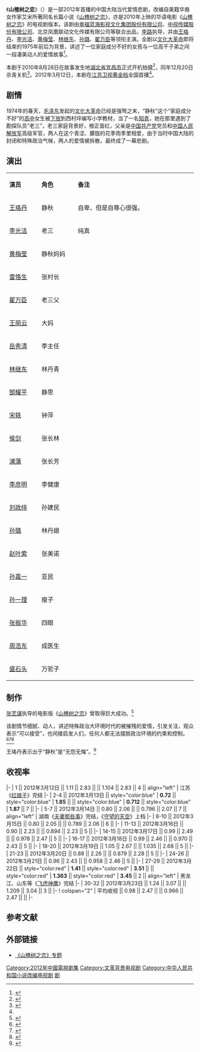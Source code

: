{{Otheruses|subject=2012年的中国大陆电视剧|other=其他同名条目|山楂树之恋 (消歧义)}}
{{电视节目信息框
| 名称      = 山楂树之恋
| 英文名称  = ''{{lang|en|Under the Hawthorn Tree}}''
| 图片      = Hawthorn Love.jpg
| 图说      = 电视剧海报
| 类型      = 悲剧 - 当代、农村、爱情
| 格式      = [[电视连续剧|电视连续剧]]
| 原著      = 艾米《[[山楂树之恋|山楂树之恋]]》
| 编剧      = 顾伟丽
| 导演      = [[李路_(导演)|李路]]
| 助理导演  = 邱爽、阚犇犇
| 主演      = [[王珞丹|王珞丹]]、[[李光洁|李光洁]]、[[黄梅莹|黄梅莹]]、[[林继东|林继东]]、[[孙璐|孙璐]]、[[翟万臣|翟万臣]]
| 地区      = {{CHNML}}
| 语言      = 普通话
| 集数      = 原版35集
| 每集长度  = 45分钟
| 配乐作曲  = {{lang|en|Edi Swoboda}}、{{lang|en|Paul Stark}}
| 片尾曲    = [[张咪|张咪]]《来生再拥抱》
| 作曲2     = {{lang|en|Edi Swoboda}}
| 作词2     = 洛伊
| 制作年份  = 2010年
| 制片人    = [[李路_(导演)|李路]]、贾力维
| 出品人    = 周莉、王焰、张小波、张军、闫和平
| 监制      = 张彦、江红、李静、王琛、谭建国、浩天
| 剪辑      = 曹伟杰
| 外景      = 湖北[[宜昌|宜昌]]
| 摄影      = 谢平、朱强、尚智强
| 制作公司  = [[幸福蓝海影视|幸福蓝海影视]]、[[中视传媒|中视传媒]]、北京凤凰联动、华视影视、家驹家琪影视
| 频道      = [[江苏卫视|江苏卫视]]
| 集数0     = 32集
| 开始      = {{Start date|2012|3|12}}
| 结束      = {{End date|2012|3|23}}
| 相关节目  = [[山楂树之恋_(电影)|山楂树之恋 (电影)]]
}}
《'''山楂树之恋'''》（{{lang-en|''Under the Hawthorn Tree''}}）是一部2012年首播的中国大陆当代爱情悲剧，改编自美籍华裔女作家艾米所著同名长篇小说《[[山楂树之恋|山楂树之恋]]》，亦是2010年上映的华语电影《[[山楂树之恋_(电影)|山楂树之恋]]》的电视剧版本。该剧由[[幸福蓝海影视|幸福蓝海影视文化集团股份有限公司]]、[[中视传媒股份有限公司|中视传媒股份有限公司]]、北京凤凰联动文化传媒有限公司等联合出品，[[李路_(导演)|李路]]执导，并由[[王珞丹|王珞丹]]、[[李光洁|李光洁]]、[[黄梅莹|黄梅莹]]、[[林继东|林继东]]、[[孙璐|孙璐]]、[[翟万臣|翟万臣]]等领衔主演。全剧以[[文化大革命|文化大革命]]即将结束的1975年前后为背景，讲述了一位家庭成分不好的女孩与一位高干子弟之间一段凄美动人的爱情故事<ref name=info>{{cite news | title=电视剧《山楂树之恋》江苏卫视3月12日呈现 | url=http://ent.sina.com.cn/v/m/2012-03-01/09353569223.shtml | newspaper=[[新浪|新浪娱乐]] | accessdate=2014-04-04 | date=2012-03-01 | archive-date=2021-02-04 | archive-url=https://web.archive.org/web/20210204011511/http://ent.sina.com.cn/v/m/2012-03-01/09353569223.shtml }}</ref>。

本剧于2010年8月28日在故事发生地[[湖北省|湖北省]][[宜昌市|宜昌市]]正式开机拍摄<ref>{{cite news | title=电视版《山楂树》开机 李光洁王珞丹上香祈福 | url=http://ent.qq.com/a/20100828/000167.htm | newspaper=[[腾讯网|腾讯娱乐]] | date=2010-08-28 | accessdate=2014-06-06 | archive-date=2014-07-15 | archive-url=https://web.archive.org/web/20140715050152/http://ent.qq.com/a/20100828/000167.htm | dead-url=no}}</ref>，同年12月20日杀青关机<ref>{{cite news| title=电视剧版《山楂树之恋》在夷陵区完美封镜| url=http://www.sxylcm.cn/art/2010/12/21/art_4129_302456.html| newspaper=三峡夷陵传媒网 |accessdate=2014-04-04 | date=2010-12-21| deadurl=yes| archiveurl=https://web.archive.org/web/20140714113018/http://www.sxylcm.cn/art/2010/12/21/art_4129_302456.html| archivedate=2014-07-14}}</ref>。2012年3月12日，本剧在[[江苏卫视|江苏卫视]][[黄金时段|黄金档]]全国首播<ref name=info/>。

==剧情==
1974年的春天，[[毛泽东|毛泽东]]发起的[[文化大革命|文化大革命]]已经是强弩之末，“静秋”这个“家庭成分不好”的[[高中|高中]]女生被[[下放|下放]]到西村坪编写小学教材，当了一名[[知青|知青]]，她在那里遇到了勘探队员“老三”，老三家庭背景好，根正苗红，父亲是[[中国共产党|中国共产党]]党员和[[中国人民解放军|中国人民解放军]]高级军官，两人在这个青涩、朦胧的花季雨季里相爱，由于当时中国大陆的封闭和特殊政治气候，两人的爱情被拆散，最终成了一幕悲剧。

== 演出 ==
{|class="wikitable" width="31%"
|- style="background:cornflowerblue; color:white" align=center
|style="width:5%"|'''演员'''||style="width:6%"|'''角色'''||style="width:20%"|'''备注'''
|-
| [[王珞丹|王珞丹]] || 静秋 || 自卑、但是自尊心很强。
|-
| [[李光洁|李光洁]] || 老三 || 纯真
|- 
| [[黄梅莹|黄梅莹]] || 静秋妈妈 ||   
|- 
| [[雷恪生|雷恪生]] || 张村长 ||
|-
| [[翟万臣|翟万臣]] || 老三父 || 
|-
| [[王丽云|王丽云]] || 大妈 ||
|-
| [[岳秀清|岳秀清]] || 李主任 ||
|-
| [[林继东|林继东]] || 林丹青 ||
|- 
| [[郜耀平|郜耀平]] || 静思 || 
|- 
| [[宋轶|宋轶]] || 钟萍 || 
|-
| [[侯剑|侯剑]] || 张长林 || 
|-
| [[浦蒲|浦蒲]] || 张长芳 || 
|- 
| [[李彦明|李彦明]] || 李健康 ||
|-
| [[刘政绯|刘政绯]] || 孙建民 ||
|-
| [[孙璐|孙璐]]|| 林丹娘 ||
|-
| [[赵叶索|赵叶索]] || 张美诺 ||
|-
| [[孙嘉一|孙嘉一]] || 亚民 ||
|-
| [[孙一理|孙一理]] || 瘦子 ||
|-
| [[张振华|张振华]] || 四眼 ||
|-
| [[周浩东|周浩东]] || 成医生 ||
|-
| [[盛石头|盛石头]] || 万驼子 ||
|}

== 制作 ==
[[张艺谋|张艺谋]]执导的电影版《[[山楂树之恋_(电影)|山楂树之恋]]》曾取得巨大成功。<ref>{{cite web |url=http://ent.sina.com.cn/v/m/2012-03-30/06583593947.shtml |title=《山楂树之恋》首播告捷 李路对王珞丹表演满意 |date=2012-03-30 |accessdate=2014-04-04 |work=新浪 |archive-date=2014-04-07 |archive-url=https://web.archive.org/web/20140407081247/http://ent.sina.com.cn/v/m/2012-03-30/06583593947.shtml |dead-url=no}}</ref>

该剧情节细腻、动人，讲述特殊政治大环境时代的被摧残的爱情，引发关注，观众表示“可以接受”，也间接启发人们，任何人都无法摆脱政治环境的约束和控制。<ref>{{cite web |url=http://ent.163.com/photoview/00AJ0003/62497.html |title=王珞丹《山楂树之恋》催泪剧照 |accessdate=2014-04-04|date=2012-03-26 |work=网易 |archive-date=2014-04-07 |archive-url=https://web.archive.org/web/20140407090117/http://ent.163.com/photoview/00AJ0003/62497.html |dead-url=no}}</ref><ref>{{cite web |url=http://ent.sina.com.cn/v/m/2012-03-22/14423587546.shtml |title=《山楂树之恋》催泪袭来 王珞丹变身哭戏王(图) |accessdate=2014-04-04| date=2012-03-22 |work=新浪 |archive-date=2014-04-07 |archive-url=https://web.archive.org/web/20140407081303/http://ent.sina.com.cn/v/m/2012-03-22/14423587546.shtml |dead-url=no }}</ref><ref>{{cite web |url=http://ent.163.com/12/0318/07/7SS3VU2700032DGD.html |title=《山楂树之恋》热播 王珞丹:母亲劝我别演了 |accessdate=2014-04-04| date=2012-03-18 |work=网易 |archive-url=https://web.archive.org/web/20160305023656/http://ent.163.com/12/0318/07/7SS3VU2700032DGD.html |archive-date=2016-03-05 |dead-url=yes}}</ref>

王珞丹表示出于“静秋”是“无怨无悔”。<ref>{{cite web |url=http://ent.sina.com.cn/v/m/2012-03-15/09273580939.shtml |title=王珞丹谈《山楂树之恋》：演静秋无怨无悔(图) |accessdate=2014-04-04|date=2012-03-15 |work=新浪 |archive-date=2014-04-07 |archive-url=https://web.archive.org/web/20140407081253/http://ent.sina.com.cn/v/m/2012-03-15/09273580939.shtml |dead-url=no }}</ref>

== 收视率 ==
{{收视率表格
| 收视地区 = {{CHN}}
| 表格宽度 = 70%
| 標題背景顏色 = #F0E68C
| 频道 = 江苏卫视
| 首播 = yes
| 多数据来源 = yes <!-- 最多支持3个数据来源 -->
| 数据来源 = CSM31
| 数据来源1 = CSM42
| num_column = 9 <!-- 第一行所占列数 -->
| num_row = 2 <!-- “集数”和“播出日期”所合并的行数，此处固定为2 -->
| 备注 = yes
| 备注宽度 = 35%
}}
|-
| 1 || 2012年3月12日 || 1.11 || 2.83 ||  || 1.104 || 2.83 || 4 || align="left" | 江苏《[[红娘子_(电视剧)|红娘子]]》完结
|-
| 2-4 || 2012年3月13日 || style="color:blue" | '''0.72''' || style="color:blue" | '''1.85''' ||  || style="color:blue" | '''0.712''' || style="color:blue" | '''1.87''' || 7 || 
|-
| 5-7 || 2012年3月14日 || 0.80 || 2.06 ||  || 0.796 || 2.07 || 7 || align="left" | 湖南《[[夫妻那些事|夫妻那些事]]》完结，《[[守望的天空|守望的天空]]》上档
|-
| 8-10 || 2012年3月15日 || 0.80 || 2.05 ||  || 0.789 || 2.06 || 6 || 
|-
| 11-13 || 2012年3月16日 || 0.90 || 2.23 ||  || 0.894 || 2.23 || 5 || 
|-
| 14-15 || 2012年3月17日 || 0.99 || 2.49 ||  || 0.978 || 2.47 || 5 || 
|-
| 16-17 || 2012年3月18日 || 0.99 || 2.46 ||  || 0.970 || 2.43 || 5 || 
|-
| 18-20 || 2012年3月19日 || 1.05 || 2.67 ||  || 1.035 || 2.68 || 5 || 
|-
| 21-23 || 2012年3月20日 || 0.88 || 2.26 ||  || 0.879 || 2.28 || 5 || 
|-
| 24-26 || 2012年3月21日 || 0.96 || 2.43 ||  || 0.958 || 2.46 || 5 || 
|-
| 27-29 || 2012年3月22日 || style="color:red" | '''1.41''' || style="color:red" | '''3.51''' ||  || style="color:red" | '''1.363''' || style="color:red" | '''3.45''' || 2 || align="left" | 黑龙江、山东等《[[飞虎神鹰|飞虎神鹰]]》完结
|-
| 30-32 || 2012年3月23日 || 1.24 || 3.07 ||  || 1.209 || 3.04 || 3 || 
|-
! colspan="2" | 平均收视 || 0.98 || 2.47 || || 0.966 || 2.47 || || 
|-
{{收视率表格/End
| 同时段节目 = 
#* [[浙江卫视|浙江卫视]]《[[青盲|青盲]]》(与[[安徽|安徽]]、[[天津卫视|天津]]、[[江西|江西]]联播)
#* [[湖南卫视|湖南卫视]]《[[夫妻那些事|夫妻那些事]]》/《[[守望的天空|守望的天空]]》
#* [[黑龙江卫视|黑龙江卫视]]《[[飞虎神鹰|飞虎神鹰]]》(与山东、[[云南卫视|云南]]、[[四川卫视|四川]]联播)
#* [[山东卫视|山东卫视]]《飞虎神鹰》(与黑龙江、云南、四川联播)
| CSM = yes
| 其他备注 = 
# 排名为同时段省级卫视收视率排名。
# 资料来源：[http://weibo.com/u/2635260410 卫视小露电]<!-- 备用：[http://tieba.baidu.com/p/1497993758] -->
}}

== 参考文献 ==
{{reflist}}

== 外部链接 ==
* [http://ent.163.com/special/shanzhashu/shanzhashu_series.html  《山楂树之恋》专题] {{Wayback|url=http://ent.163.com/special/shanzhashu/shanzhashu_series.html |date=20130425063309 }}

{{江苏卫视电视剧}}
{{DEFAULTSORT:Shanzhashu山楂树之恋}}
[[Category:2012年中國電視劇集|Category:2012年中國電視劇集]]
[[Category:文革背景电视剧|Category:文革背景电视剧]]
[[Category:中华人民共和国小说改编电视剧|Category:中华人民共和国小说改编电视剧]]
[[Category:山楂树之恋|剧]]